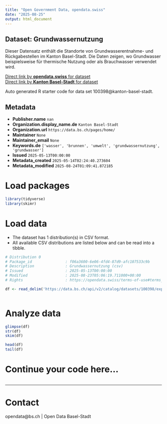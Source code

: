```yaml
---
title: "Open Government Data, opendata.swiss"
date: "2025-08-25"
output: html_document
---
```


## Dataset: Grundwassernutzung

Dieser Datensatz enthält die Standorte von Grundwasserentnahme- und Rückgabestellen im Kanton Basel-Stadt. Die Daten zeigen, wo Grundwasser beispielsweise für thermische Nutzung oder als Brauchwasser verwendet wird.

[Direct link by **opendata.swiss** for dataset](https://opendata.swiss/de/dataset/grundwassernutzung1)<br>
[Direct link by **Kanton Basel-Stadt** for dataset](https://data.bs.ch/explore/dataset/100398/)

Auto generated R starter code for data set 100398@kanton-basel-stadt.

## Metadata

- **Publisher.name** `nan`
- **Organization.display_name.de** `Kanton Basel-Stadt`
- **Organization.url** `https://data.bs.ch/pages/home/`
- **Maintainer** `None`
- **Maintainer_email** `None`
- **Keywords.de** `['wasser', 'brunnen', 'umwelt', 'grundwassernutzung', 'grundwasser']`
- **Issued** `2025-05-13T00:00:00`
- **Metadata_created** `2025-05-14T02:24:40.273604`
- **Metadata_modified** `2025-08-24T01:09:41.872185`


# Load packages

```r

library(tidyverse)
library(skimr)

```

# Load data

-   The dataset has 1 distribution(s) in CSV format.
-   All available CSV distributions are listed below and can be read into a tibble.

```r

# Distribution 0
# Package_id               : f06a3600-6e06-4fd4-87d9-afc107533c9b
# Description              : Grundwassernutzung (csv)
# Issued                   : 2025-05-13T00:00:00
# Modified                 : 2025-08-23T05:06:19.711000+00:00
# Rights                   : https://opendata.swiss/terms-of-use#terms_by

df <- read_delim('https://data.bs.ch/api/v2/catalog/datasets/100398/exports/csv?use_labels=true')



```

# Analyze data

```r

glimpse(df)
str(df)
skim(df)

head(df)
tail(df)

```

# Continue your code here...

```r

```

------------------------------------------------------------------------

# Contact

opendata@bs.ch | Open Data Basel-Stadt
